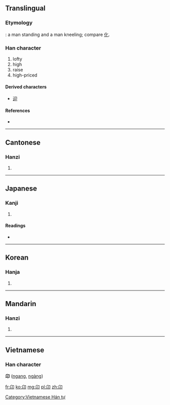 {{also|卯|卵}}
==Translingual==

===Etymology===
{{Han compound|匕|卩|ls=ic}}: a man standing and a man kneeling; compare [[化]].

===Han character===
{{Han char|rn=26|rad=卩|as=02|sn=4|four=2772<sub>0</sub>|canj=竹女尸中 (HVSL)}}

# lofty
# high
# raise
# high-priced

====Derived characters====
{{rfc-header|Derived characters|lang=mul}}
* [[迎]]

====References====
* {{Han ref|kx=0158.490|dkj=02841|dj=0363.070|hdz=10310.120|uh=536C|ud=21356|bh=C957|bd=51543}}

----

==Cantonese==

===Hanzi===
{{yue-hanzi|jyut=|y=ngong4}}

# {{defn|Cantonese|sort=卩02}}

----

==Japanese==

===Kanji===
{{ja-kanji|grade=|rs=卩02}}

# {{defn|Japanese|sort=卩02}}

====Readings====
* {{ja-readings|on=[[がう]] (gau), [[きゃう]] (kyau)|kun=[[のぞむ]] (nozomu), [[なす]] (nasu), [[たかぶる]] (takaburu)}}

----

==Korean==

===Hanja===
{{ko-hanja|hangeul=앙|rv=ang|mr=ang}}

# {{defn|Korean|sort=卩02}}

----

==Mandarin==

===Hanzi===
{{cmn-hanzi|pin=[[áng]] ([[ang2]])|wg=ang<sup>2</sup>}}
#{{defn|Mandarin|sort=卩02}}

----

==Vietnamese==
===Han character===
'''卬''' ([[ngang]], [[ngàng]])

[[Category:Vietnamese Hán tự]]

[[fr:卬]]
[[ko:卬]]
[[mg:卬]]
[[pl:卬]]
[[zh:卬]]